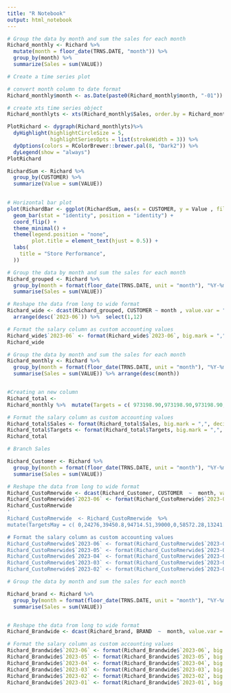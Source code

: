 ```yaml
---
title: "R Notebook"
output: html_notebook
---
```


```r
# Group the data by month and sum the sales for each month
Richard_monthly <- Richard %>%
  mutate(month = floor_date(TRNS.DATE, "month")) %>%
  group_by(month) %>%
  summarize(Sales = sum(VALUE))

# Create a time series plot

# convert month column to date format
Richard_monthly$month <- as.Date(paste0(Richard_monthly$month, "-01"))

# create xts time series object
Richard_monthlyts <- xts(Richard_monthly$Sales, order.by = Richard_monthly$month)

PlotRichard <- dygraph(Richard_monthlyts)%>%
  dyHighlight(highlightCircleSize = 5, 
              highlightSeriesOpts = list(strokeWidth = 3)) %>%
  dyOptions(colors = RColorBrewer::brewer.pal(8, "Dark2")) %>%
  dyLegend(show = "always")
PlotRichard
```

```r
RichardSum <- Richard %>%
  group_by(CUSTOMER) %>%
  summarize(Value = sum(VALUE))
 

# Horizontal bar plot 
plot(RichardBar <- ggplot(RichardSum, aes(x = CUSTOMER, y = Value , fill = CUSTOMER)) +
  geom_bar(stat = "identity", position = "identity") +
  coord_flip() + 
  theme_minimal() +
  theme(legend.position = "none",
        plot.title = element_text(hjust = 0.5)) +
  labs(
    title = "Store Performance",
  ))
```
```r
# Group the data by month and sum the sales for each month
Richard_grouped <- Richard %>%
  group_by(month = format(floor_date(TRNS.DATE, unit = "month"), "%Y-%m"), CUSTOMER ) %>%
  summarise(Sales = sum(VALUE))

# Reshape the data from long to wide format
Richard_wide <- dcast(Richard_grouped, CUSTOMER ~ month , value.var = "Sales") %>%
  arrange(desc(`2023-06`)) %>%  select(1,12)

# Format the salary column as custom accounting values
Richard_wide$`2023-06` <- format(Richard_wide$`2023-06`, big.mark = ",", decimal.mark = ".", nsmall = 0)
Richard_wide
```




```r
# Group the data by month and sum the sales for each month
Richard_monthly <- Richard %>%
  group_by(month = format(floor_date(TRNS.DATE, unit = "month"), "%Y-%m")) %>%
  summarise(Sales = sum(VALUE)) %>% arrange(desc(month))


#Creating an new column
Richard_total <-
Richard_monthly %>%  mutate(Targets = c( 973198.90,973198.90,973198.90, 2463289.66, 2463289.66, 2463289.66, NA,  NA,  NA, NA,  NA)) %>% mutate(`Achievement % ` = ifelse(is.na(Targets), NA,  paste0(round(Sales / Targets * 100), "%")))

# Format the salary column as custom accounting values
Richard_total$Sales <- format(Richard_total$Sales, big.mark = ",", decimal.mark = ".", nsmall = 0)
Richard_total$Targets <- format(Richard_total$Targets, big.mark = ",", decimal.mark = ".", nsmall = 0)
Richard_total

```

```r
# Branch Sales

Richard_Customer <- Richard %>%
  group_by(month = format(floor_date(TRNS.DATE, unit = "month"), "%Y-%m"), CUSTOMER ) %>%
  summarise(Sales = sum(VALUE))

# Reshape the data from long to wide format
Richard_CustoRmerwide <- dcast(Richard_Customer, CUSTOMER  ~  month, value.var = "Sales") %>% arrange(desc(`2023-06`)) %>% select(1,12)
Richard_CustoRmerwide$`2023-06` <- format(Richard_CustoRmerwide$`2023-06`, big.mark = ",", decimal.mark = ".", nsmall = 0)
Richard_CustoRmerwide
'
Richard_CustoRmerwide  <- Richard_CustoRmerwide  %>% 
mutate(TargetsMay = c( 0,24276,39450.8,94714.51,39000,0,58572.28,13241.95,241809.17,0,7708.55,0,0,44955.34,91015.76,12240.00,81597,0,62854.78,120904,0,40443.8,0,48361.6,40053.02,0,0,0,0,1374450,52120.73))   %>% mutate(`AchievementMay % ` = ifelse(is.na(`2023-05`), 0, paste0(round(`2023-05`/ TargetsMay * 100), "%"))) %>% arrange(desc(`2023-06`)) %>% select(1,12)

# Format the salary column as custom accounting values
Richard_CustoRmerwide$`2023-06` <- format(Richard_CustoRmerwide$`2023-06`, big.mark = ",", decimal.mark = ".", nsmall = 0)
Richard_CustoRmerwide$`2023-05` <- format(Richard_CustoRmerwide$`2023-05`, big.mark = ",", decimal.mark = ".", nsmall = 0)
Richard_CustoRmerwide$`2023-04` <- format(Richard_CustoRmerwide$`2023-04`, big.mark = ",", decimal.mark = ".", nsmall = 0)
Richard_CustoRmerwide$`2023-03` <- format(Richard_CustoRmerwide$`2023-03`, big.mark = ",", decimal.mark = ".", nsmall = 0)
Richard_CustoRmerwide$`2023-02` <- format(Richard_CustoRmerwide$`2023-02`, big.mark = ",", decimal.mark = ".", nsmall = 0)
```


```r
# Group the data by month and sum the sales for each month

Richard_brand <- Richard %>%
  group_by(month = format(floor_date(TRNS.DATE, unit = "month"), "%Y-%m"), BRAND ) %>%
  summarise(Sales = sum(VALUE))


# Reshape the data from long to wide format
Richard_Brandwide <- dcast(Richard_brand, BRAND  ~  month, value.var = "Sales")  %>% arrange(desc(`2023-06`))  %>% select(1,12,11,10,9,8,7)

# Format the salary column as custom accounting values
Richard_Brandwide$`2023-06` <- format(Richard_Brandwide$`2023-06`, big.mark = ",", decimal.mark = ".", nsmall = 0)
Richard_Brandwide$`2023-05` <- format(Richard_Brandwide$`2023-05`, big.mark = ",", decimal.mark = ".", nsmall = 0)
Richard_Brandwide$`2023-04` <- format(Richard_Brandwide$`2023-04`, big.mark = ",", decimal.mark = ".", nsmall = 0)
Richard_Brandwide$`2023-03` <- format(Richard_Brandwide$`2023-03`, big.mark = ",", decimal.mark = ".", nsmall = 0)
Richard_Brandwide$`2023-02` <- format(Richard_Brandwide$`2023-02`, big.mark = ",", decimal.mark = ".", nsmall = 0)
Richard_Brandwide$`2023-01` <- format(Richard_Brandwide$`2023-01`, big.mark = ",", decimal.mark = ".", nsmall = 0)


```


